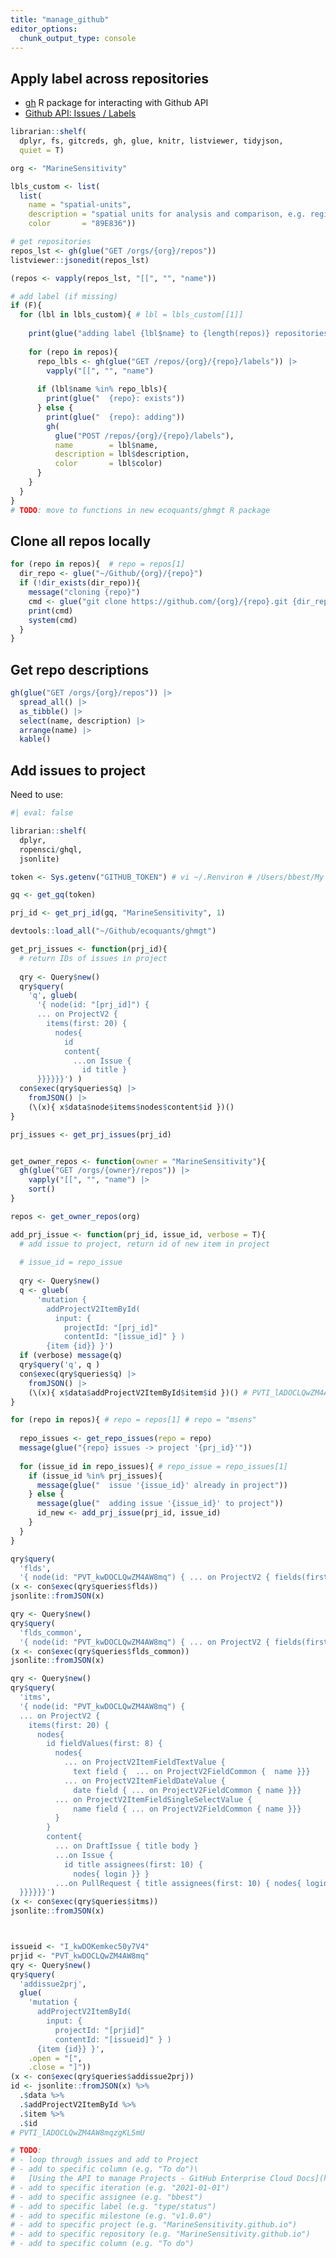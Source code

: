 ```yaml
---
title: "manage_github"
editor_options: 
  chunk_output_type: console
---
```


## Apply label across repositories

* [gh](https://gh.r-lib.org/#post-patch-put-and-delete-requests) R package for interacting with Github API
* [Github API: Issues / Labels](https://docs.github.com/en/rest/issues/labels?apiVersion=2022-11-28)

```r
librarian::shelf(
  dplyr, fs, gitcreds, gh, glue, knitr, listviewer, tidyjson,
  quiet = T)

org <- "MarineSensitivity"

lbls_custom <- list(
  list(
    name = "spatial-units",
    description = "spatial units for analysis and comparison, e.g. regions, planning areas, aliquots, etc.",
    color       = "89E836"))

# get repositories
repos_lst <- gh(glue("GET /orgs/{org}/repos"))
listviewer::jsonedit(repos_lst)

(repos <- vapply(repos_lst, "[[", "", "name"))

# add label (if missing)
if (F){
  for (lbl in lbls_custom){ # lbl = lbls_custom[[1]]
    
    print(glue("adding label {lbl$name} to {length(repos)} repositories"))
    
    for (repo in repos){
      repo_lbls <- gh(glue("GET /repos/{org}/{repo}/labels")) |> 
        vapply("[[", "", "name")
      
      if (lbl$name %in% repo_lbls){
        print(glue("  {repo}: exists"))
      } else {
        print(glue("  {repo}: adding"))
        gh(
          glue("POST /repos/{org}/{repo}/labels"),
          name        = lbl$name,
          description = lbl$description,
          color       = lbl$color)
      }
    }
  }
}
# TODO: move to functions in new ecoquants/ghmgt R package
```

## Clone all repos locally

```r
for (repo in repos){  # repo = repos[1]
  dir_repo <- glue("~/Github/{org}/{repo}")
  if (!dir_exists(dir_repo)){
    message("cloning {repo}")
    cmd <- glue("git clone https://github.com/{org}/{repo}.git {dir_repo}")
    print(cmd)
    system(cmd)
  }
}
```

## Get repo descriptions

```r
gh(glue("GET /orgs/{org}/repos")) |> 
  spread_all() |> 
  as_tibble() |> 
  select(name, description) |>
  arrange(name) |> 
  kable()
```

## Add issues to project

Need to use:

```r
#| eval: false

librarian::shelf(
  dplyr, 
  ropensci/ghql, 
  jsonlite)

token <- Sys.getenv("GITHUB_TOKEN") # vi ~/.Renviron # /Users/bbest/My Drive/private/pat4rstudio.txt

gq <- get_gq(token)

prj_id <- get_prj_id(gq, "MarineSensitivity", 1)

devtools::load_all("~/Github/ecoquants/ghmgt")

get_prj_issues <- function(prj_id){
  # return IDs of issues in project
  
  qry <- Query$new()
  qry$query(
    'q', glueb( 
      '{ node(id: "[prj_id]") { 
      ... on ProjectV2 { 
        items(first: 20) { 
          nodes{ 
            id  
            content{ 
              ...on Issue { 
                id title } 
      }}}}}}') )
  con$exec(qry$queries$q) |> 
    fromJSON() |> 
    (\(x){ x$data$node$items$nodes$content$id })()
}

prj_issues <- get_prj_issues(prj_id)


get_owner_repos <- function(owner = "MarineSensitivity"){
  gh(glue("GET /orgs/{owner}/repos")) |> 
    vapply("[[", "", "name") |> 
    sort()
}

repos <- get_owner_repos(org)

add_prj_issue <- function(prj_id, issue_id, verbose = T){
  # add issue to project, return id of new item in project
  
  # issue_id = repo_issue
  
  qry <- Query$new()
  q <- glueb(
      'mutation {
        addProjectV2ItemById(
          input: {
            projectId: "[prj_id]" 
            contentId: "[issue_id]" } )
        {item {id}} }')
  if (verbose) message(q)
  qry$query('q', q )
  con$exec(qry$queries$q) |> 
    fromJSON() |> 
    (\(x){ x$data$addProjectV2ItemById$item$id })() # PVTI_lADOCLQwZM4AW8mqzgKL5mU
}

for (repo in repos){ # repo = repos[1] # repo = "msens"
  
  repo_issues <- get_repo_issues(repo = repo)
  message(glue("{repo} issues -> project '{prj_id}'"))
          
  for (issue_id in repo_issues){ # repo_issue = repo_issues[1]
    if (issue_id %in% prj_issues){
      message(glue("  issue '{issue_id}' already in project"))
    } else {
      message(glue("  adding issue '{issue_id}' to project"))
      id_new <- add_prj_issue(prj_id, issue_id)
    }
  }
}
```

```r
qry$query(
  'flds', 
  '{ node(id: "PVT_kwDOCLQwZM4AW8mq") { ... on ProjectV2 { fields(first: 20) { nodes { ... on ProjectV2Field { id name } ... on ProjectV2IterationField { id name configuration { iterations { startDate id }}} ... on ProjectV2SingleSelectField { id name options { id name }}}}}}}')
(x <- con$exec(qry$queries$flds))
jsonlite::fromJSON(x)

qry <- Query$new()
qry$query(
  'flds_common', 
  '{ node(id: "PVT_kwDOCLQwZM4AW8mq") { ... on ProjectV2 { fields(first: 20) { nodes { ... on ProjectV2FieldCommon { id name __typename }}}}}}')
(x <- con$exec(qry$queries$flds_common))
jsonlite::fromJSON(x)

qry <- Query$new()
qry$query(
  'itms', 
  '{ node(id: "PVT_kwDOCLQwZM4AW8mq") { 
  ... on ProjectV2 { 
    items(first: 20) { 
      nodes{ 
        id fieldValues(first: 8) { 
          nodes{ 
            ... on ProjectV2ItemFieldTextValue { 
              text field {  ... on ProjectV2FieldCommon {  name }}} 
            ... on ProjectV2ItemFieldDateValue { 
              date field { ... on ProjectV2FieldCommon { name }}} 
          ... on ProjectV2ItemFieldSingleSelectValue { 
              name field { ... on ProjectV2FieldCommon { name }}} 
          }
        } 
        content{ 
          ... on DraftIssue { title body } 
          ...on Issue { 
            id title assignees(first: 10) { 
              nodes{ login }} } 
          ...on PullRequest { title assignees(first: 10) { nodes{ login }}}
  }}}}}}')
(x <- con$exec(qry$queries$itms))
jsonlite::fromJSON(x)



issueid <- "I_kwDOKemkec50y7V4"
prjid <- "PVT_kwDOCLQwZM4AW8mq"
qry <- Query$new()
qry$query(
  'addissue2prj', 
  glue(
    'mutation {
      addProjectV2ItemById(
        input: {
          projectId: "[prjid]" 
          contentId: "[issueid]" } )
      {item {id}} }',
    .open = "[",
    .close = "]"))
(x <- con$exec(qry$queries$addissue2prj))
id <- jsonlite::fromJSON(x) %>%
  .$data %>%
  .$addProjectV2ItemById %>%
  .$item %>%
  .$id
# PVTI_lADOCLQwZM4AW8mqzgKL5mU

# TODO:
# - loop through issues and add to Project
# - add to specific column (e.g. "To do")\
#   [Using the API to manage Projects - GitHub Enterprise Cloud Docs](https://docs.github.com/en/enterprise-cloud@latest/issues/planning-and-tracking-with-projects/automating-your-project/using-the-api-to-manage-projects#updating-a-custom-text-number-or-date-field)
# - add to specific iteration (e.g. "2021-01-01")
# - add to specific assignee (e.g. "bbest")
# - add to specific label (e.g. "type/status")
# - add to specific milestone (e.g. "v1.0.0")
# - add to specific project (e.g. "MarineSensitivity.github.io")
# - add to specific repository (e.g. "MarineSensitivity.github.io")
# - add to specific column (e.g. "To do")

```

